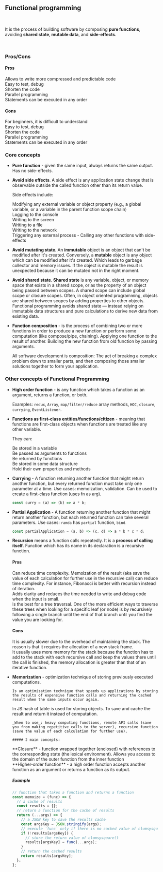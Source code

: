 
## Functional programming

<br />

It is the process of building software by composing **pure functions**, avoiding **shared state**, **mutable data**, and **side-effects**.

<br />

### Pros/Cons

#### Pros

<IconList iconType="plus" mb={1}>
  Allows to write more compressed and predictable code
  <br />
  Easy to test, debug
  <br />
  Shorten the code
  <br />
  Parallel programming
  <br />
  Statements can be executed in any order
</IconList>

#### Cons

<IconList iconType="minus">
  For beginners, it is difficult to understand
  <br />
  Easy to test, debug
  <br />
  Shorten the code
  <br />
  Parallel programming
  <br />
  Statements can be executed in any order
</IconList>

<br />

### Core concepts

- **Pure function** - given the same input, always returns the same output. Has no side-effects.
- **Avoid side effects**. A side effect is any application state change that is observable outside the called function other than its return value.

  Side effects include:

  <IconList>
    Modifying any external variable or object property (e.g., a global variable,
    or a variable in the parent function scope chain)
    <br />
    Logging to the console
    <br />
    Writing to the screen
    <br />
    Writing to a file
    <br />
    Writing to the network
    <br />
    Triggering any external process - Calling any other functions with
    side-effects
  </IconList>

- **Avoid mutating state**. An **immutable** object is an object that can't be modified after it's created. Conversely, a **mutable** object is any object which can be modified after it's created. Which leads to garbage collector and memory issues. If the object is mutable the result is unexpected because it can be mutated not in the right moment.
- **Avoid shared state**. **Shared state** is any variable, object, or memory space that exists in a shared scope, or as the property of an object being passed between scopes. A shared scope can include global scope or closure scopes. Often, in object oriented programming, objects are shared between scopes by adding properties to other objects. Functional programming avoids shared state — instead relying on immutable data structures and pure calculations to derive new data from existing data.
- **Function composition** - is the process of combining two or more functions in order to produce a new function or perform some computation (like compose/pipe, chaining). Applying one function to the result of another. Building the new function from old function by passing arguments.

  All software development is composition: The act of breaking a complex problem down to smaller parts, and then composing those smaller solutions together to form your application.

### Other concepts of Functional Programming

- **High order function** - is any function which takes a function as an argument, returns a function, or both.

  Examples: `redux`, `Array`, `map/filter/reduce` array methods, `HOC`, `closure`, `currying`, `EventListener`.

- **Functions as first-class entities/functions/citizen** - meaning that functions are first-class objects when functions are treated like any other variable.

  They can:

  <IconList>
    Be stored in a variable
    <br />
    Be passed as arguments to functions
    <br />
    Be returned by functions
    <br />
    Be stored in some data structure
    <br />
    Hold their own properties and methods
  </IconList>

- **Currying** - A function returning another function that might return another function, but every returned function must take only one parameter at a time. Use cases: memoization, validation. Can be used to create a first-class function (uses fn as arg).
  ```js
  const curry = (a) => (b) => a * b;
  ```
- **Partial Application** - A function returning another function that might return another function, but each returned function can take several parameters. Use cases: `ramda` has `partial` function, `bind`.
  ```js
  const partialApplication = (a, b) => (c, d) => a * b * c * d;
  ```
- **Recursion** means a function calls repeatedly. It is a **process of calling itself**. Function which has its name in its declaration is a recursive function.

  #### Pros

  <IconList iconType="plus" mb={1}>
    Can reduce time complexity. Memoization of the result (aka save the value of
    each calculation for further use in the recursive call) can reduce time
    complexity. For instance, Fibonacci is better with recursion instead of
    iteration.
    <br />
    Adds clarity and reduces the time needed to write and debug code when the
    input is small.
    <br />
    Is the best for a tree traversal. One of the more efficient ways to traverse
    these trees when looking for a specific leaf (or node) is by recursively
    following a single branch until the end of that branch until you find the
    value you are looking for.
  </IconList>

  #### Cons

  <IconList iconType="minus">
    It is usually slower due to the overhead of maintaining the stack. The
    reason is that it requires the allocation of a new stack frame.
    <br />
    It usually uses more memory for the stack because the function has to add to
    the stack with each recursive call and keep the values there until the call
    is finished, the memory allocation is greater than that of an iterative
    function.
  </IconList>

  <ResponsiveImage
    src={recursionImage}
    alt="Recursion"
    height={350}
    mb={1}
    priority
  />

- **Memorization** - optimization technique of storing previously executed computations.

      Is an optimization technique that speeds up applications by storing the results of expensive function calls and returning the cached result when the same inputs occur again.

  In JS hash of table is used for storing objects. To save and cache the result and return it instead of computation.

      _When to use_: heavy computing functions, remote API calls (save you from making repetitive calls to the server), recursive function (save the value of each calculation for further use).

      ##### 2 main concepts:

  <IconList iconType="minus">
    **Closure** - function wrapped together (enclosed) with references to the
    corresponding state (the lexical environment). Allows you access to the
    domain of the outer function from the inner function
    <br />
    **Higher-order function** - a high order function accepts another function
    as an argument or returns a function as its output.
  </IconList>

  ##### Example

  ```js
  // function that takes a function and returns a function
  const memoize = (func) => {
    // a cache of results
    const results = {};
    // return a function for the cache of results
    return (...args) => {
      // a JSON key to save the results cache
      const argsKey = JSON.stringify(args);
      // execute `func` only if there is no cached value of clumsysquare()
      if (!results[argsKey]) {
        // store the return value of clumsysquare()
        results[argsKey] = func(...args);
      }
      // return the cached results
      return results[argsKey];
    };
  };
  ```
